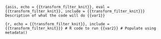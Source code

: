 ```{asis, echo = {{transform_filter_knit}}, eval = {{transform_filter_knit}}, include = {{transform_filter_knit}}}
Description of what the code will do {{var1}}
```

```{r, echo = {{transform_filter_knit}}, include = {{transform_filter_knit}}}
# R code to run {{var2}}
# Populate using metadata()
```

